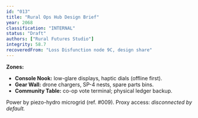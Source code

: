 ```yaml
---
id: "013"
title: "Rural Ops Hub Design Brief"
year: 2068
classification: "INTERNAL"
status: "Draft"
authors: ["Rural Futures Studio"]
integrity: 58.7
recoveredFrom: "Loss Disfunction node 9C, design share"
---
```


**Zones:**
- **Console Nook:** low-glare displays, haptic dials (offline first).
- **Gear Wall:** drone chargers, SP-4 nests, spare parts bins.
- **Community Table:** co-op vote terminal; physical ledger backup.

Power by piezo-hydro microgrid (ref. #009). Proxy access: *disconnected by default.*
